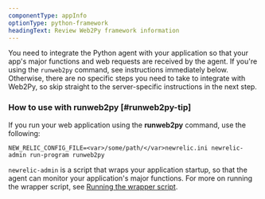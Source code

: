 ```yaml
---
componentType: appInfo
optionType: python-framework
headingText: Review Web2Py framework information
---
```


You need to integrate the Python agent with your application so that your app's major functions and web requests are received by the agent. If you're using the `runweb2py` command, see instructions immediately below. Otherwise, there are no specific steps you need to take to integrate with Web2Py, so skip straight to the server-specific instructions in the next step.

### How to use with runweb2py [#runweb2py-tip]

If you run your web application using the **runweb2py** command, use the following:

```
NEW_RELIC_CONFIG_FILE=<var>/some/path/</var>newrelic.ini newrelic-admin run-program runweb2py
```

`newrelic-admin` is a script that wraps your application startup, so that the agent can monitor your application's major functions. For more on running the wrapper script, see [Running the wrapper script](/docs/agents/python-agent/installation-configuration/python-agent-installation#integration).